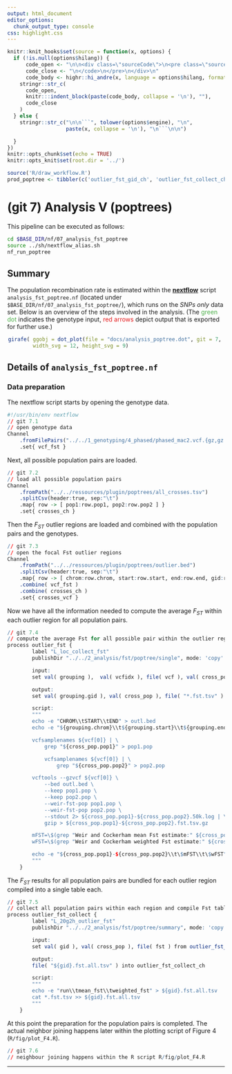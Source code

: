 ```yaml
---
output: html_document
editor_options:
  chunk_output_type: console
css: highlight.css
---
```


```r
knitr::knit_hooks$set(source = function(x, options) {
  if (!is.null(options$hilang)) {
      code_open <- "\n\n<div class=\"sourceCode\">\n<pre class=\"sourceCode\">\n<code class=\"sourceCode\">"
      code_close <- "\n</code>\n</pre>\n</div>\n"
      code_body <- highr::hi_andre(x, language = options$hilang, format = "html")
    stringr::str_c(
      code_open,
      knitr:::indent_block(paste(code_body, collapse = '\n'), ""),
      code_close
    )
  } else {
    stringr::str_c("\n\n```", tolower(options$engine), "\n",
                   paste(x, collapse = '\n'), "\n```\n\n")

  }
})
knitr::opts_chunk$set(echo = TRUE)
knitr::opts_knit$set(root.dir = '../')
```


```r
source('R/draw_workflow.R')
prod_poptree <- tibbler(c('outlier_fst_gid_ch', 'outlier_fst_collect_ch'))
```

# (git 7) Analysis V (poptrees)

This pipeline can be executed as follows:

```sh
cd $BASE_DIR/nf/07_analysis_fst_poptree
source ../sh/nextflow_alias.sh
nf_run_poptree
```

## Summary

The population recombination rate is estimated within the [**nextflow**](https://www.nextflow.io/) script `analysis_fst_poptree.nf` (located under `$BASE_DIR/nf/07_analysis_fst_poptree/`), which runs on the _SNPs only_ data set.
Below is an overview of the steps involved in the analysis.
(The <span style="color:#4DAF4A">green dot</span> indicates the genotype input, <span style="color:#E41A1C">red arrows</span> depict output that is exported for further use.)

<div style="max-width:500px; margin:auto;">
```r
girafe( ggobj = dot_plot(file = "docs/analysis_poptree.dot", git = 7, point_types = prod_poptree),
        width_svg = 12, height_svg = 9)
```
</div>

## Details of `analysis_fst_poptree.nf`

### Data preparation

The nextflow script starts by opening the genotype data.

<div class="kclass">
```r
#!/usr/bin/env nextflow
// git 7.1
// open genotype data
Channel
	.fromFilePairs("../../1_genotyping/4_phased/phased_mac2.vcf.{gz,gz.tbi}")
	.set{ vcf_fst }
```

Next, all possible population pairs are loaded.

```r
// git 7.2
// load all possible population pairs
Channel
	.fromPath("../../ressources/plugin/poptrees/all_crosses.tsv")
	.splitCsv(header:true, sep:"\t")
	.map{ row -> [ pop1:row.pop1, pop2:row.pop2 ] }
	.set{ crosses_ch }
```

Then the <i>F<sub>ST</sub></i> outlier regions are loaded and combined with the population pairs and the genotypes.

```r
// git 7.3
// open the focal Fst outlier regions
Channel
	.fromPath("../../ressources/plugin/poptrees/outlier.bed")
	.splitCsv(header:true, sep:"\t")
	.map{ row -> [ chrom:row.chrom, start:row.start, end:row.end, gid:row.gid ] }
	.combine( vcf_fst )
	.combine( crosses_ch )
	.set{ crosses_vcf }
```

Now we have all the information needed to compute the average <i>F<sub>ST</sub></i> within each outlier region for all population pairs.

```r
// git 7.4
// compute the average Fst for all possible pair within the outlier region
process outlier_fst {
		label "L_loc_collect_fst"
		publishDir "../../2_analysis/fst/poptree/single", mode: 'copy'

		input:
		set val( grouping ),  val( vcfidx ), file( vcf ), val( cross_pop ) from crosses_vcf

		output:
		set val( grouping.gid ), val( cross_pop ), file( "*.fst.tsv" ) into outlier_fst_gid_ch

		script:
		"""
		echo -e "CHROM\\tSTART\\tEND" > outl.bed
		echo -e "${grouping.chrom}\\t${grouping.start}\\t${grouping.end}" >> outl.bed

		vcfsamplenames ${vcf[0]} | \
			grep "${cross_pop.pop1}" > pop1.pop

			vcfsamplenames ${vcf[0]} | \
				grep "${cross_pop.pop2}" > pop2.pop

		vcftools --gzvcf ${vcf[0]} \
			--bed outl.bed \
			--keep pop1.pop \
			--keep pop2.pop \
			--weir-fst-pop pop1.pop \
			--weir-fst-pop pop2.pop \
			--stdout 2> ${cross_pop.pop1}-${cross_pop.pop2}.50k.log | \
			gzip > ${cross_pop.pop1}-${cross_pop.pop2}.fst.tsv.gz

		mFST=\$(grep "Weir and Cockerham mean Fst estimate:" ${cross_pop.pop1}-${cross_pop.pop2}.50k.log | sed 's/Weir and Cockerham mean Fst estimate: //')
		wFST=\$(grep "Weir and Cockerham weighted Fst estimate:" ${cross_pop.pop1}-${cross_pop.pop2}.50k.log | sed 's/Weir and Cockerham weighted Fst estimate: //')

		echo -e "${cross_pop.pop1}-${cross_pop.pop2}\\t\$mFST\\t\$wFST" > ${cross_pop.pop1}-${cross_pop.pop2}.${grouping.gid}.fst.tsv
		"""
	}
```

The <i>F<sub>ST</sub></i> results for all population pairs are bundled for each outlier region compiled into a single table each.

```r
// git 7.5
// collect all population pairs within each region and compile Fst table
process outlier_fst_collect {
		label "L_20g2h_outlier_fst"
		publishDir "../../2_analysis/fst/poptree/summary", mode: 'copy'

		input:
		set val( gid ), val( cross_pop ), file( fst ) from outlier_fst_gid_ch.groupTuple()

		output:
		file( "${gid}.fst.all.tsv" ) into outlier_fst_collect_ch

		script:
		"""
		echo -e "run\\tmean_fst\\tweighted_fst" > ${gid}.fst.all.tsv
		cat *.fst.tsv >> ${gid}.fst.all.tsv
		"""
	}
```

At this point the preparation for the population pairs is completed.
The actual neighbor joining happens later within the plotting script of Figure 4 (`R/fig/plot_F4.R`).

```r
// git 7.6
// neighbour joining happens within the R script R/fig/plot_F4.R
```
</div>

---
